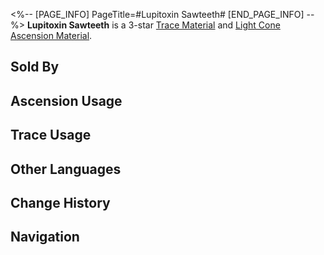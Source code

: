 <%-- [PAGE_INFO]
PageTitle=#Lupitoxin Sawteeth#
[END_PAGE_INFO] --%>
{{Item Infobox
|id          = 110182
|image       = Item Lupitoxin Sawteeth.png{{subst:void|<!--$UPLOAD:<<SpriteOutput/ItemFigures/110182.png>-<Item Lupitoxin Sawteeth.png>-<Item Icons>>-->}}
|type        = Trace Material
|type2       = Light Cone Ascension Material
|invCategory = Upgrade Materials
|rarity      = 3
|effect      = 
|description = Blood-sucking sharp fangs left behind during the borisin conquests. Used to level up Traces moderately for {{Color|h|Destruction}} characters.
|source1     = [[Calyx (Crimson): Bud of Destruction (undefined)]]
|source2     = [[Omni-Synthesizer]] &mdash; Material Synthesis
|source3     = [[Embers Exchange]]
|source4     = [[Omni-Synthesizer]] &mdash; Material Exchange
}}
{{Description|Borisin consider their teeth as a warrior's blade and weapon.<br />A maddening impulse flows through the borisin blood. Fueled by Lupitoxin, they rend their enemies with their sawteeth and suck their blood, and are undefeated.<br /><br />''"O, Brood Lord, grant us steel skin and bones."''}}
'''Lupitoxin Sawteeth''' is a 3-star [[Trace Material]] and [[Light Cone Ascension Material]].

==Sold By==
{{Shop Availability}}

==Ascension Usage==
{{Ascension Usage}}

==Trace Usage==
{{Trace Usage}}

==Other Languages==
{{Other Languages
|en   = Lupitoxin Sawteeth
|zhs  = 狼毒锯牙
|zht  = 狼毒鋸牙
|ja   = 狼毒の牙
|ko   = 늑대 독 송곳니
|es   = Diente serrado con lupitoxina
|fr   = Dent pointue riche en lupitoxine
|ru   = Люпотоксичные клыки
|th   = Lupitoxin Sawteeth
|vi   = Răng Sói Độc
|de   = Sägezähne mit Lupitoxin
|id   = Lupitoxin Sawteeth
|pt   = Dente de Serra com Lupitoxina
}}

==Change History==
{{Change History|2.0}}

==Navigation==
{{Upgrade Material Navbox}}
